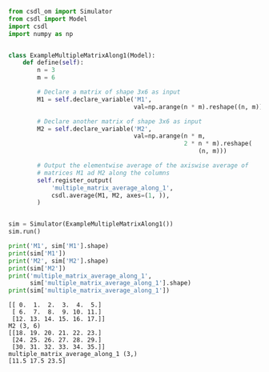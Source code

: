 ```py
from csdl_om import Simulator
from csdl import Model
import csdl
import numpy as np


class ExampleMultipleMatrixAlong1(Model):
    def define(self):
        n = 3
        m = 6

        # Declare a matrix of shape 3x6 as input
        M1 = self.declare_variable('M1',
                                   val=np.arange(n * m).reshape((n, m)))

        # Declare another matrix of shape 3x6 as input
        M2 = self.declare_variable('M2',
                                   val=np.arange(n * m,
                                                 2 * n * m).reshape(
                                                     (n, m)))

        # Output the elementwise average of the axiswise average of
        # matrices M1 ad M2 along the columns
        self.register_output(
            'multiple_matrix_average_along_1',
            csdl.average(M1, M2, axes=(1, )),
        )


sim = Simulator(ExampleMultipleMatrixAlong1())
sim.run()

print('M1', sim['M1'].shape)
print(sim['M1'])
print('M2', sim['M2'].shape)
print(sim['M2'])
print('multiple_matrix_average_along_1',
      sim['multiple_matrix_average_along_1'].shape)
print(sim['multiple_matrix_average_along_1'])
```


```M1 (3, 6)
[[ 0.  1.  2.  3.  4.  5.]
 [ 6.  7.  8.  9. 10. 11.]
 [12. 13. 14. 15. 16. 17.]]
M2 (3, 6)
[[18. 19. 20. 21. 22. 23.]
 [24. 25. 26. 27. 28. 29.]
 [30. 31. 32. 33. 34. 35.]]
multiple_matrix_average_along_1 (3,)
[11.5 17.5 23.5]
```
